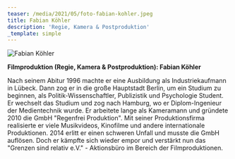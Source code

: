 ```yaml
---
teaser: /media/2021/05/foto-fabian-kohler.jpeg
title: Fabian Köhler
description: 'Regie, Kamera & Postproduktion'
_template: simple
---
```


![Fabian Köhler](/media/2021/05/foto-fabian-kohler.jpeg "Fabian Köhler")

**Filmproduktion (Regie, Kamera & Postproduktion): Fabian Köhler**

Nach seinem Abitur 1996 machte er eine Ausbildung als Industriekaufmann in Lübeck. Dann zog er in die große Hauptstadt Berlin, um ein Studium zu beginnen, als Politik-Wissenschaftler, Publizistik und Psychologie Student. Er wechselt das Studium und zog nach Hamburg, wo er Diplom-Ingenieur der Medientechnik wurde. Er arbeitete lange als Kameramann und gründete 2010 die GmbH "Regenfrei Produktion". Mit seiner Produktionsfirma realisierte er viele Musikvideos, Kinofilme und andere internationale Produktionen. 2014 erlitt er einen schweren Unfall und musste die GmbH auflösen. Doch er kämpfte sich wieder empor und verstärkt nun das "Grenzen sind relativ e.V." - Aktionsbüro im Bereich der Filmproduktionen.
